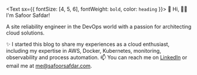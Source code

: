 <Text sx={{ fontSize: [4, 5, 6], fontWeight: `bold`, color: `heading` }}>
  👋 Hi, 👨‍💻 I'm Safoor Safdar!
</Text>

A site reliability engineer in the DevOps world with a passion for architecting cloud solutions.

✨ I started this blog to share my experiences as a cloud enthusiast, including my expertise in AWS, Docker, Kubernetes, monitoring, observability and process automation. 📫 You can reach me on [LinkedIn][_linkedin] or email me at me@safoorsafdar.com.

[_twitter]: https://twitter.com/safoorsafdar
[_linkedin]: https://linkedin.com/in/safoorsafdar
[_github]: https://github.com/safoorsafdar
